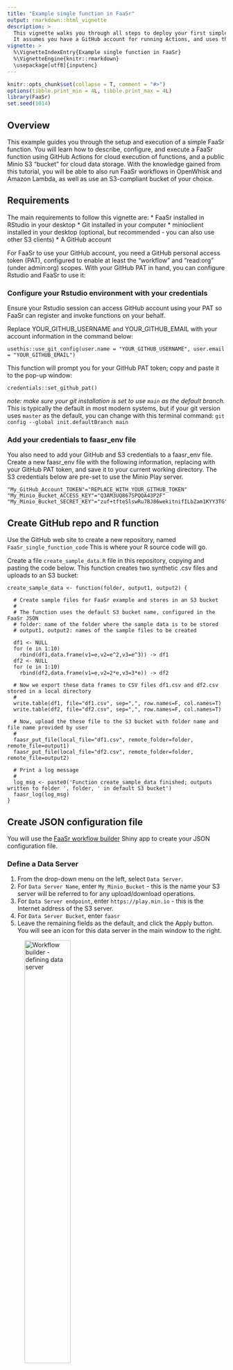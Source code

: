 ```yaml
---
title: "Example single function in FaaSr"
output: rmarkdown::html_vignette
description: >
  This vignette walks you through all steps to deploy your first simple FaaSr function.
  It assumes you have a GitHub account for running Actions, and uses the free Minio "Play" test server.
vignette: >
  %\VignetteIndexEntry{Example single function in FaaSr}
  %\VignetteEngine{knitr::rmarkdown}
  \usepackage[utf8]{inputenc}
---
```


```r
knitr::opts_chunk$set(collapse = T, comment = "#>")
options(tibble.print_min = 4L, tibble.print_max = 4L)
library(FaaSr)
set.seed(1014)
```

## Overview

This example guides you through the setup and execution of a simple FaaSr function. You will learn how to describe, configure, and execute a FaaSr function using GitHub Actions for cloud execution of functions, and a public Minio S3 “bucket” for cloud data storage. 
With the knowledge gained from this tutorial, you will be able to also run FaaSr workflows in OpenWhisk and Amazon Lambda, as well as use an S3-compliant bucket of your choice.

## Requirements

The main requirements to follow this vignette are: 
* FaaSr installed in RStudio in your desktop
* Git installed in your computer
* minioclient installed in your desktop (optional, but recommended - you can also use other S3 clients)
* A GitHub account 

For FaaSr to use your GitHub account, you need a GitHub personal access token (PAT), configured to enable at least the “workflow” and “read:org” (under admin:org) scopes.
With your GitHub PAT in hand, you can configure Rstudio and FaaSr to use it:

### Configure your Rstudio environment with your credentials

Ensure your Rstudio session can access GitHub account using your PAT so FaaSr can register and invoke functions on your behalf.

Replace YOUR_GITHUB_USERNAME and YOUR_GITHUB_EMAIL with your account information in the command below:

`usethis::use_git_config(user.name = "YOUR_GITHUB_USERNAME", user.email = "YOUR_GITHUB_EMAIL")`

This function will prompt you for your GitHub PAT token; copy and paste it to the pop-up window:

`credentials::set_github_pat()`

*note: make sure your git installation is set to use `main` as the default branch.* 
This is typically the default in most modern systems, but if your git version uses `master` as the default, you can change with this terminal command:
`git config --global init.defaultBranch main`

### Add your credentials to faasr_env file

You also need to add your GitHub and S3 credentials to a faasr_env file. 
Create a new faasr_env file with the following information, replacing with your GitHub PAT token, and save it to your current working directory.
The S3 credentials below are pre-set to use the Minio Play server.

```{}
"My_GitHub_Account_TOKEN"="REPLACE_WITH_YOUR_GITHUB_TOKEN"
"My_Minio_Bucket_ACCESS_KEY"="Q3AM3UQ867SPQQA43P2F"
"My_Minio_Bucket_SECRET_KEY"="zuf+tfteSlswRu7BJ86wekitnifILbZam1KYY3TG"
```

## Create GitHub repo and R function

Use the GitHub web site to create a new repository, named `FaaSr_single_function_code` This is where your R source code will go.

Create a file `create_sample_data.R` file in this repository, copying and pasting the code below. 
This function creates two synthetic .csv files and uploads to an S3 bucket:

```{}
create_sample_data <- function(folder, output1, output2) {

  # Create sample files for FaaSr example and stores in an S3 bucket
  #
  # The function uses the default S3 bucket name, configured in the FaaSr JSON
  # folder: name of the folder where the sample data is to be stored
  # output1, output2: names of the sample files to be created 
 
  df1 <- NULL
  for (e in 1:10)
    rbind(df1,data.frame(v1=e,v2=e^2,v3=e^3)) -> df1
  df2 <- NULL
  for (e in 1:10)
    rbind(df2,data.frame(v1=e,v2=2*e,v3=3*e)) -> df2

  # Now we export these data frames to CSV files df1.csv and df2.csv stored in a local directory
  #
  write.table(df1, file="df1.csv", sep=",", row.names=F, col.names=T)
  write.table(df2, file="df2.csv", sep=",", row.names=F, col.names=T)
  
  # Now, upload the these file to the S3 bucket with folder name and file name provided by user
  #
  faasr_put_file(local_file="df1.csv", remote_folder=folder, remote_file=output1)
  faasr_put_file(local_file="df2.csv", remote_folder=folder, remote_file=output2)

  # Print a log message
  # 
  log_msg <- paste0('Function create_sample_data finished; outputs written to folder ', folder, ' in default S3 bucket')
  faasr_log(log_msg)
}	
```

## Create JSON configuration file

You will use the [FaaSr workflow builder](https://faasr.shinyapps.io/faasr-json-builder/) Shiny app to create your JSON configuration file.

### Define a Data Server

1. From the drop-down menu on the left, select `Data Server`.
2. For `Data Server Name`, enter `My_Minio_Bucket` - this is the name your S3 server will be referred to for any upload/download operations.
3. For `Data Server endpoint`, enter `https://play.min.io` - this is the Internet address of the S3 server.
4. For `Data Server Bucket`, enter `faasr`
5. Leave the remaining fields as the default, and click the Apply button. You will see an icon for this data server in the main window to the right.

![Workflow builder - defining data server](images/faasr_json_builder_step1.png){width=50%}

### Define a FaaS Server

1. From the drop-down menu on the left, select `FaaS Server`.
2. For `FaaS Server Name`, enter `My_GitHub_Account` - this is the name your FaaS server will be referred to for any functions that are executed.
3. For the `Select Type` drop-down, select `GitHubActions`.
4. For `GitHubActions user name`, enter your GitHub `username`. This will ensure FaaSr runs under your account.
5. For `GitHubActions Action Repository name`, enter `FaaSr_single_function_action` - this is where GitHub Actions will be configured by FaaSr.
6. For `GitHubActions Branch`, enter `main`
6. Leave the remaining fields as the default, and click the Apply button. You will see an icon for this FaaS server in the main window to the right.

![Workflow builder - defining FaaS server after data server has been configured](images/faasr_json_builder_step2.png){width=80%}

### Define the Workflow


1. From the drop-down menu on the left, select `Functions`.
2. Under `Action Name`, enter `Action1` - this is the name that will be used for your GitHub Action.
3. Under `Function Name`, enter `create_sample_data` - this is the name of the R function you created in the previous section.
4. Under `Function FaaS Server`, leave the default `My_GitHub_Account` - this is the name of the server you configured in the previous step.
5. Under `Function Arguments`, enter the following arguments, which will be passed to the `create_sample_data()` function:

```{}
folder="myexample",
output1="sample1.csv",
output2="sample2.csv"
```

6. Under `Next Actions to Invoke`, leave it blank (the default). This single function  does not invoke any other functions.
7. Under `Function's Action Container`, leave it blank (the default). This example will use the default Rocker/Tidyverse FaaSr container.
8. Under `Repository/Path, where the function is stored`, enter your GitHub username and repository you created in a previous step, e.g. `username/FaaSr_single_function_code`
9. Leave the remaining fields as the default, and click the Apply button. You will see an icon for this function in the main window to the right.

![Workflow builder - defining the workflow after both data and FaaS servers have been configured](images/faasr_json_builder_step3.png){width=90%}


### Configure starting function and log server

1. From the drop-down menu on the left, select `General Configuration`.
2. For the `First Function to be executed` drop-down, select `Action1`. This is the first (and only) function in this workflow graph.
3. For the `Logging Data Server` drop-down, select `My_Minio_Bucket`. This defines the S3 server where logs will be directed to with the `faasr_log()` functions in the R code above.
4. For the `Default Data Server` drop down, also  select `My_Minio_Bucket`. This defines the S3 server where files are stored/retrieved from with the `faasr_put_file()` and `faasr_get_file()` functions in the R code above.
5. Leave the remaining fields as the default, and click the Apply button.

![Workflow builder - last step: configuring the workflow](images/faasr_json_builder_step4.png){width=90%}

### Generate, download and save the configuration file

Click on the `Download` button on the upper right. The file will be downloaded with the name `payload.json` in your computer. Move that to your Rstudio working directory.

## Register your FaaSr workflow

Use the `faasr()` main function to load the `payload.json` configuration you just downloaded and the `faasr_env` credential file you created in a previous section:

`faasr_example <- faasr(json_path="payload.json", env="faasr_env")`

Now use `register_workflow()` to register your workflow with GitHub Actions. 
This automatically creates and configures a GitHub repository named `FaaSr_single_function_action` (see configuration step in previous section) on your behalf.
You can select if this is a public or private repository when interactively prompted:

`faasr_example$register_workflow()`

## Create S3 bucket

You can use minioclient, or another S3 client of your choice, to create the `faasr` bucket on Minio Play Server. 
With minioclient, the command to create a bucket is `mc_mb()`:

`mc_mb("play/faasr/")`

## Run your FaaSr workflow

Now use `invoke_workflow()` function to invoke (i.e. run) your workflow with GitHub Actions.:

`faasr_example$invoke_workflow()`

## Check your outputs

Once the GitHub Action finishes, you should see two files named `sample1.csv` and `sample2.csv` in the `faasr` bucket in Minio Play, under the `myexample` folder configured in a previous section:

`mc_ls("play/faasr/myexample")`















